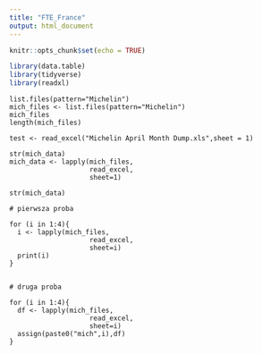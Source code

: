```yaml
---
title: "FTE_France"
output: html_document
---
```


```r
knitr::opts_chunk$set(echo = TRUE)
```

```r
library(data.table)
library(tidyverse)
library(readxl)
```


```r-Indie
list.files(pattern="Michelin")
mich_files <- list.files(pattern="Michelin")
mich_files
length(mich_files)

test <- read_excel("Michelin April Month Dump.xls",sheet = 1)

str(mich_data)
mich_data <- lapply(mich_files,
                    read_excel,
                    sheet=1)

str(mich_data)

# pierwsza proba

for (i in 1:4){
  i <- lapply(mich_files,
                    read_excel,
                    sheet=i)
  print(i)
}


# druga proba

for (i in 1:4){
  df <- lapply(mich_files,
                    read_excel,
                    sheet=i)
  assign(paste0("mich",i),df)
}





```


